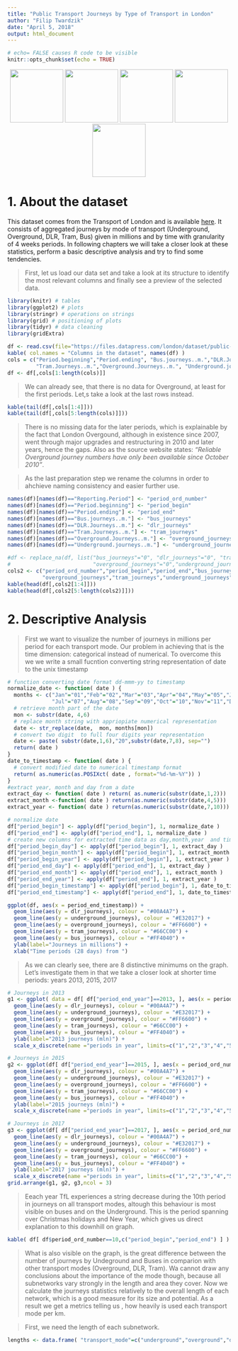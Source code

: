 ```yaml
---
title: "Public Transport Journeys by Type of Transport in London"
author: "Filip Twardzik"
date: "April 5, 2018"
output: html_document
---
```

```r
# echo= FALSE causes R code to be visible
knitr::opts_chunk$set(echo = TRUE)
```
<p align="center">
<img src="underground.jpg" width="120px"> <img src="overground.png" width="120px"> <img src="dlr.png" width="120px">  <img src="tram.png" width="120px">  <img src="buses.png" width="120px">  
</p>


# 1. About the dataset
This dataset comes from the Transport of London and is available [here](https://data.london.gov.uk/dataset/public-transport-journeys-type-transport). It consists of aggregated journeys by mode of transport (Underground, Overground, DLR, Tram, Bus) given in millions and by time with granularity of 4 weeks periods. In following chapters we will take a closer look at these statistics, perform a basic descriptive analysis and try to find some tendencies.

> First, let us load our data set and take a look at its structure to identify the most relevant columns and finally see a preview of the selected data.

```r
library(knitr) # tables
library(ggplot2) # plots
library(stringr) # operations on strings
library(grid) # positioning of plots
library(tidyr) # data cleaning
library(gridExtra)
```

```r
df <- read.csv(file="https://files.datapress.com/london/dataset/public-transport-journeys-type-transport/2018-04-04T10:37:19.81/tfl-journeys-type.csv" )
kable( col.names = "Columns in the dataset", names(df) )
cols = c("Period.beginning","Period.ending", "Bus.journeys..m.","DLR.Journeys..m.","Reporting.Period",
         "Tram.Journeys..m.","Overground.Journeys..m.", "Underground.journeys..m.")
df <- df[,cols[1:length(cols)]]

```

> We can already see, that there is no data for Overground, at least for the first periods. Let,s take a look at the last rows instead.

```r
kable(tail(df[,cols[1:4]]))
kable(tail(df[,cols[5:length(cols)]]))
```

> There is no missing data for the later periods, which is explainable by the fact that London Overgound, although in existence since 2007, went through major upgrades and restructuring in 2010 and later years, hence the gaps. Also as the source website states: *"Reliable Overground journey numbers have only been available since October 2010"*.

> As the last preparation step we rename the columns in order to  ahchieve naming consistency and easier further use.

```r
names(df)[names(df)=="Reporting.Period"] <- "period_ord_number"
names(df)[names(df)=="Period.beginning"] <- "period_begin"
names(df)[names(df)=="Period.ending"] <- "period_end"
names(df)[names(df)=="Bus.journeys..m."] <- "bus_journeys"
names(df)[names(df)=="DLR.Journeys..m."] <- "dlr_journeys"
names(df)[names(df)=="Tram.Journeys..m."] <- "tram_journeys"
names(df)[names(df)=="Overground.Journeys..m."] <- "overground_journeys"
names(df)[names(df)=="Underground.journeys..m."] <- "underground_journeys"

#df <- replace_na(df, list("bus_journeys"="0", "dlr_journeys"="0", "tram_journeys"="0",
#                          "overground_journeys"="0","underground_journeys"="0" ))
cols2 <- c("period_ord_number","period_begin","period_end","bus_journeys","dlr_journeys",
           "overground_journeys","tram_journeys","underground_journeys")
kable(head(df[,cols2[1:4]]))
kable(head(df[,cols2[5:length(cols2)]]))
```

# 2. Descriptive Analysis

> First we want to visualize the number of journeys in millions per period for each transport mode. Our problem in achieving that is the time dimension: categorical instead of numerical. To overcome this we we write a small fucntion converting string representation of date to the unix timestamp

```r
# function converting date format dd-mmm-yy to timestamp
normalize_date <- function( date ) {
  months <- c("Jan"="01","Feb"="02","Mar"="03","Apr"="04","May"="05","Jun"="06",
              "Jul"="07","Aug"="08","Sep"="09","Oct"="10","Nov"="11","Dec"="12")
  # retrieve month part of the date
  mon <- substr(date, 4,6)
  # replace month string with appriopiate numerical representation
  date <- str_replace(date,  mon, months[mon])
  # convert two digit  to full four digits year representation
  date <- paste( substr(date,1,6),"20",substr(date,7,8), sep="")
  return( date )
}
date_to_timestamp <- function( date ) {
  # convert modified date to numerical timestamp format
  return( as.numeric(as.POSIXct( date , format="%d-%m-%Y")) )
}
#extract year, month and day from a date
extract_day <- function( date ) return( as.numeric(substr(date,1,2)))
extract_month <-function( date ) return(as.numeric(substr(date,4,5)))
extract_year <- function( date ) return(as.numeric(substr(date,7,10)))
```

```r
# normalize date
df["period_begin"] <- apply(df["period_begin"], 1, normalize_date )
df["period_end"] <- apply(df["period_end"], 1, normalize_date )
# create new columns for extracted time data as day,month,year  and timestamp
df["period_begin_day"] <- apply(df["period_begin"], 1, extract_day )
df["period_begin_month"] <- apply(df["period_begin"], 1, extract_month )
df["period_begin_year"] <- apply(df["period_begin"], 1, extract_year )
df["period_end_day"] <- apply(df["period_end"], 1, extract_day )
df["period_end_month"] <- apply(df["period_end"], 1, extract_month )
df["period_end_year"] <- apply(df["period_end"], 1, extract_year )
df["period_begin_timestamp"] <- apply(df["period_begin"], 1, date_to_timestamp )
df["period_end_timestamp"] <- apply(df["period_end"], 1, date_to_timestamp )
```

```r
ggplot(df, aes(x = period_end_timestamp)) + 
  geom_line(aes(y = dlr_journeys), colour = "#00A4A7") + 
  geom_line(aes(y = underground_journeys), colour = "#E32017") +
  geom_line(aes(y = overground_journeys), colour = "#FF6600") +
  geom_line(aes(y = tram_journeys), colour = "#66CC00") +
  geom_line(aes(y = bus_journeys), colour = "#FF4040") +
  ylab(label="Journeys in millions") + 
  xlab("Time periods (28 days) from ")
```

> As we can clearly see, there are 8 distinctive minimums on the graph. Let's investigate them in that we take a closer look at shorter time periods: years 2013, 2015, 2017

```r
# Journeys in 2013
g1 <- ggplot( data = df[ df["period_end_year"]==2013, ], aes(x = period_ord_number)) + 
  geom_line(aes(y = dlr_journeys), colour = "#00A4A7") + 
  geom_line(aes(y = underground_journeys), colour = "#E32017") + 
  geom_line(aes(y = overground_journeys), colour = "#FF6600") + 
  geom_line(aes(y = tram_journeys), colour = "#66CC00") +
  geom_line(aes(y = bus_journeys), colour = "#FF4040") +
  ylab(label="2013 journeys (mln)") + 
  scale_x_discrete(name ="periods in year", limits=c("1","2","3","4","5","6","7","8","9","10","11","12","13"))

# Journeys in 2015
g2 <- ggplot(df[ df["period_end_year"]==2015, ], aes(x = period_ord_number)) + 
  geom_line(aes(y = dlr_journeys), colour = "#00A4A7") + 
  geom_line(aes(y = underground_journeys), colour = "#E32017") +
  geom_line(aes(y = overground_journeys), colour = "#FF6600") +
  geom_line(aes(y = tram_journeys), colour = "#66CC00") +
  geom_line(aes(y = bus_journeys), colour = "#FF4040") +
  ylab(label="2015 journeys (mln)") + 
  scale_x_discrete(name ="periods in year", limits=c("1","2","3","4","5","6","7","8","9","10","11","12","13"))

# Journeys in 2017
g3 <- ggplot(df[ df["period_end_year"]==2017, ], aes(x = period_ord_number)) + 
  geom_line(aes(y = dlr_journeys), colour = "#00A4A7") + 
  geom_line(aes(y = underground_journeys), colour = "#E32017") +
  geom_line(aes(y = overground_journeys), colour = "#FF6600") +
  geom_line(aes(y = tram_journeys), colour = "#66CC00") +
  geom_line(aes(y = bus_journeys), colour = "#FF4040") +
  ylab(label="2017 journeys (mln)") + 
  scale_x_discrete(name ="periods in year", limits=c("1","2","3","4","5","6","7","8","9","10","11","12","13"))
grid.arrange(g1, g2, g3,ncol = 3)
```

> Eeach year TfL experiences a string decrease during the 10th period in journeys on all transport modes, altough this behaviour is most visible on buses and on the Underground. This is the period spanning over Christmas holidays and New Year, which gives us direct explanation to this downhill on graph.

```r
kable( df[ df$period_ord_number==10,c("period_begin","period_end") ] )
```

> What is also visible on the graph, is the great difference between the number of journeys by Undeground and Buses in comparion with other transport modes (Overground, DLR, Tram). Wa cannot draw any conclusions about the importance of the mode though, because all subnetworks vary strongly in the length and area they cover. Now we calculate the journeys statistics relatively to the overall length of each network, which is a good measure for its size and potential. As a result we get a metrics telling us , how heavily is used each transport mode per km.

> First, we need the length of each subnetwork.

```r
lengths <- data.frame( "transport_mode"=c("underground","overground","dlr","tram","buses"), "network_length"=c(402,167,38,28,0))
```